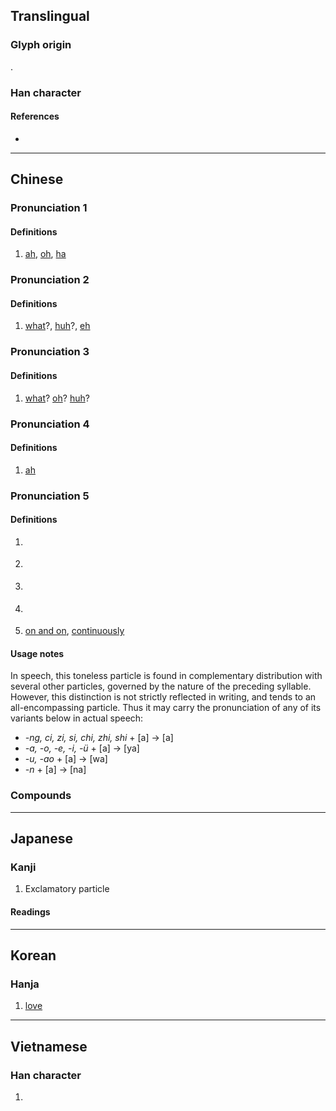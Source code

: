 {{character info/new}}
==Translingual==
{{stroke order|strokes=11}}

===Glyph origin===
{{Han etym}}
{{Han compound|ls=psc|口|c1=s|t1=mouth|阿|c2=p}}.

===Han character===
{{Han char|rn=30|rad=口|as=08|sn=11|four=61020|canj=RNLR|ids=⿰口阿}}

====References====
* {{Han ref|kx=0195.040|dkj=03808|dj=0416.050|hdz=10634.180|uh=554A|ud=21834|bh=B0DA|bd=45274}}

----

==Chinese==
{{zh-forms}}

===Pronunciation 1===
{{zh-pron
|m=ā
|c=aa1
|mn=ml:a
|ma=Zh-ā.ogg
|cat=intj
}}

====Definitions====
{{zh-hanzi}}

# {{n-g|Used by itself to express surprise.}} [[ah]], [[oh]], [[ha]]
#: {{zh-x|'''啊{Ā}'''！我 又 贏 了！|'''Ha'''! I've won again!}}

===Pronunciation 2===
{{zh-pron
|m=á
|c=aa2
|cat=intj
}}

====Definitions====
{{zh-hanzi}}

# {{n-g|Used to indicate doubt or questioning.}} [[what]]?, [[huh]]?, [[eh]]
#: {{zh-x|'''啊{Á}'''？你 說 什麼？|Huh, what did you say?}}

===Pronunciation 3===
{{zh-pron
|m=ǎ
|c=
|cat=intj,part
}}

====Definitions====
{{zh-hanzi}}

# {{n-g|Used to indicate puzzled surprise.}} [[what]]? [[oh]]? [[huh]]?
#: {{zh-x|'''啊{Ǎ}'''！真 有 這 事兒{r}？|What? Is that really so?}}

===Pronunciation 4===
{{zh-pron
|m=à
|c=aa6
|cat=intj
}}

====Definitions====
{{zh-hanzi}}

# {{n-g|Used to indicate agreement/approval.}} [[ah]]
#: {{zh-x|'''啊{À}'''，好 吧。|Well, OK.}}

===Pronunciation 5===
{{zh-pron
|m=a
|c=aa3
|ma=Zh-a.ogg
|cat=part
}}

====Definitions====
{{zh-hanzi}}

# {{n-g|Sentence-final particle expressing surprise.}}
#: {{zh-x|你 不 來 '''啊{a}'''？|So you're not coming?}}
# {{n-g|Sentence-final particle expressing exclamation, excitement or enthusiasm.}}
#: {{zh-x|多 好 的 天兒{r} '''啊{a}'''！|What a fine day!}}
#: {{zh-x|謝謝 '''啊{a}'''|Thanks.}}
# {{n-g|Sentence-final particle softening the request.}}
#: {{zh-x|老 ^王 '''啊{a}'''，這 可 不行 '''啊{a}'''！|Wang, this won't do!}}
# {{n-g|Used in enumerations, for confirmation (often untranslated).}}
#: {{zh-x|錢 '''啊{a}'''，書 '''啊{a}'''，表 '''啊{a}'''，我 都 丟 了。|Money, books, watch, I lost everything.}}
# [[on and on]], [[continuously]]

====Usage notes====
In speech, this toneless particle is found in complementary distribution with several other particles, governed by the nature of the preceding syllable. However, this distinction is not strictly reflected in writing, and {{lang|zh|啊}} tends to an all-encompassing particle. Thus it may carry the pronunciation of any of its variants below in actual speech:

* ''-ng, ci, zi, si, chi, zhi, shi'' + [a] → {{lang|zh|啊}} [a]
* ''-a, -o, -e, -i, -ü'' + [a] → {{zh-l|*呀}} [ya]
* ''-u, -ao'' + [a] → {{zh-l|*哇}} [wa]
* ''-n'' + [a] → {{zh-l|*哪}} [na]

===Compounds===
{{zh-der|啊呀|啊哈|啊唷|啊喲}}

{{zh-cat|Beginning}}

----

==Japanese==

===Kanji===
{{ja-kanji|grade=|rs=口08}}

# Exclamatory particle

====Readings====
{{ja-readings
|goon=あ
|kanon=あ
|kun=こえ
}}

----

==Korean==

===Hanja===
{{ko-hanja|hangeul=아|rv=a|mr=a}}

# [[love]]

----

==Vietnamese==

===Han character===
{{vi-hantu|[[à]], [[a]], [[ạ]]|rs=口08}}

# {{defn|lang=vi|sort=口08}}
